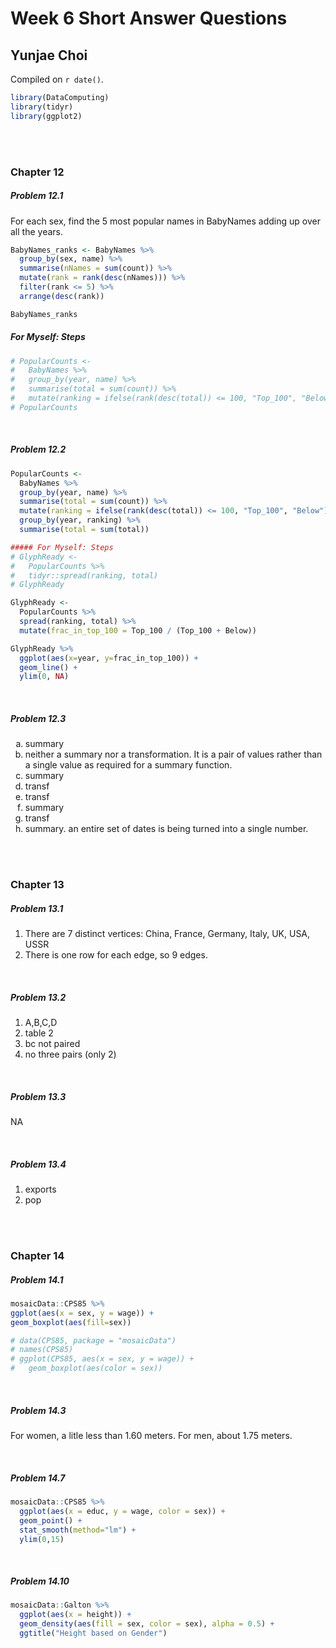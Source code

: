 # **Week 6 Short Answer Questions**

## Yunjae Choi

<!-- leave this material as is -->
Compiled on `r date()`.

```{r include = FALSE}
library(DataComputing)
library(tidyr)
library(ggplot2)
```
<!-- put your content after this line -->

&nbsp;    
&nbsp;    

### Chapter 12
    
##### Problem 12.1
For each sex, find the 5 most popular names in BabyNames adding up over all the years.
```{r}
BabyNames_ranks <- BabyNames %>%
  group_by(sex, name) %>%
  summarise(nNames = sum(count)) %>%
  mutate(rank = rank(desc(nNames))) %>% 
  filter(rank <= 5) %>% 
  arrange(desc(rank))

BabyNames_ranks
```

##### For Myself: Steps
```{r}
# PopularCounts <-
#   BabyNames %>%
#   group_by(year, name) %>% 
#   summarise(total = sum(count)) %>%
#   mutate(ranking = ifelse(rank(desc(total)) <= 100, "Top_100", "Below"))
# PopularCounts
```



&nbsp;    

##### Problem 12.2

```{r}
PopularCounts <-
  BabyNames %>%
  group_by(year, name) %>%
  summarise(total = sum(count)) %>%
  mutate(ranking = ifelse(rank(desc(total)) <= 100, "Top_100", "Below")) %>%
  group_by(year, ranking) %>%
  summarise(total = sum(total))

##### For Myself: Steps
# GlyphReady <-
#   PopularCounts %>%
#   tidyr::spread(ranking, total)
# GlyphReady

GlyphReady <-
  PopularCounts %>%
  spread(ranking, total) %>%
  mutate(frac_in_top_100 = Top_100 / (Top_100 + Below))

GlyphReady %>%
  ggplot(aes(x=year, y=frac_in_top_100)) +
  geom_line() +
  ylim(0, NA)
```

&nbsp;    

##### Problem 12.3

a. summary
b. neither a summary nor a transformation. It is a pair of values rather than a single value as required for a summary function.
c. summary
d. transf
e. transf
f. summary
g. transf
h. summary. an entire set of dates is being
turned into a single number.


&nbsp;    
&nbsp;    

### Chapter 13

##### Problem 13.1

1. There are 7 distinct vertices: China, France, Germany, Italy, UK, USA, USSR
2. There is one row for each edge, so 9 edges.


&nbsp;    

##### Problem 13.2

1. A,B,C,D
2. table 2
3. bc not paired
4. no three pairs (only 2)

&nbsp;    

##### Problem 13.3

NA

&nbsp;    

##### Problem 13.4

1. exports
2. pop

&nbsp;    
&nbsp;    

### Chapter 14

##### Problem 14.1

```{r warning = FALSE}
mosaicData::CPS85 %>%
ggplot(aes(x = sex, y = wage)) +
geom_boxplot(aes(fill=sex))

# data(CPS85, package = "mosaicData")
# names(CPS85)
# ggplot(CPS85, aes(x = sex, y = wage)) +
#   geom_boxplot(aes(color = sex)) 
```


&nbsp;    

##### Problem 14.3

For women, a litle less than 1.60 meters. For men, about 1.75 meters.

&nbsp;    

##### Problem 14.7

```{r warning = FALSE}
mosaicData::CPS85 %>%
  ggplot(aes(x = educ, y = wage, color = sex)) +
  geom_point() +
  stat_smooth(method="lm") +
  ylim(0,15)
```


&nbsp;    

##### Problem 14.10

```{r warning = FALSE}
mosaicData::Galton %>%
  ggplot(aes(x = height)) +
  geom_density(aes(fill = sex, color = sex), alpha = 0.5) +
  ggtitle("Height based on Gender") 
```

